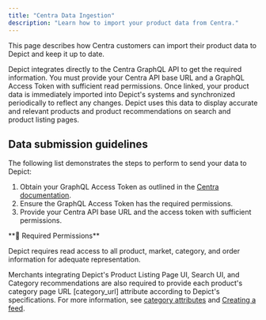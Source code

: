 ```yaml
---
title: "Centra Data Ingestion"
description: "Learn how to import your product data from Centra."
---
```


This page describes how Centra customers can import their product data to Depict and keep it up to date.

Depict integrates directly to the Centra GraphQL API to get the required information. You must provide your Centra API base URL and a GraphQL Access Token with sufficient read permissions. Once linked, your product data is immediately imported into Depict's systems and synchronized periodically to reflect any changes. Depict uses this data to display accurate and relevant products and product recommendations on search and product listing pages.

## Data submission guidelines

The following list demonstrates the steps to perform to send your data to Depict:

1. Obtain your GraphQL Access Token as outlined in the [Centra documentation](https://docs.centra.com/api-references/graphql-integration-api/authorization#graphql-access-token).
2. Ensure the GraphQL Access Token has the required permissions.
3. Provide your Centra API base URL and the access token with sufficient permissions.

<Note>
**📘 Required Permissions**

Depict requires read access to all product, market, category, and order information for adequate representation.
</Note>

Merchants integrating Depict's Product Listing Page UI, Search UI, and Category recommendations are also required to provide each product's category page URL [category_url] attribute according to Depict's specifications. For more information, see [category attributes](/data-ingestion/product-data-specifications) and [Creating a feed](/getting-started-with-feed-data-ingestion#creating-a-feed).